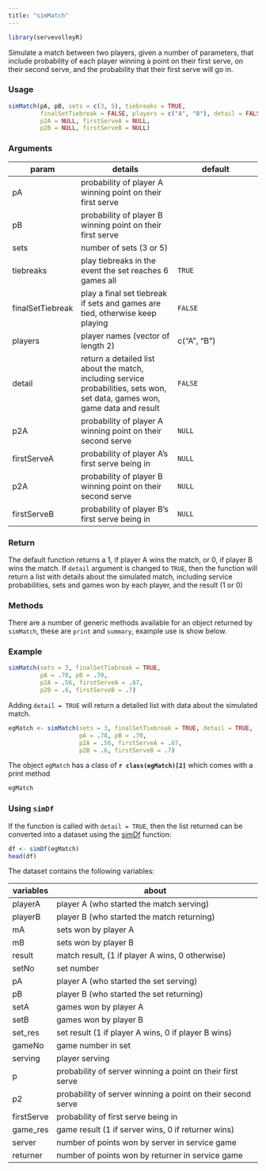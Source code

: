 ```yaml
---
title: "simMatch"
---
```

```r
library(servevolleyR)
```

Simulate a match between two players, given a number of parameters, that include probability of each player winning a point on their first serve, on their second serve, and the probability that their first serve will go in.

### Usage

```r
simMatch(pA, pB, sets = c(3, 5), tiebreaks = TRUE,
         finalSetTiebreak = FALSE, players = c("A", "B"), detail = FALSE,
         p2A = NULL, firstServeA = NULL,
         p2B = NULL, firstServeB = NULL)
```

### Arguments

param | details | default
------|---------|--------
pA | probability of player A winning point on their first serve |
pB | probability of player B winning point on their first serve |
sets | number of sets (3 or 5) |
tiebreaks | play tiebreaks in the event the set reaches 6 games all | `TRUE`
finalSetTiebreak | play a final set tiebreak if sets and games are tied, otherwise keep playing | `FALSE`
players | player names (vector of length 2) | c("A", "B")
detail | return a detailed list about the match, including service probabilities, sets won, set data, games won, game data and result | `FALSE`
p2A | probability of player A winning point on their second serve | `NULL`
firstServeA | probability of player A's first serve being in | `NULL`
p2A | probability of player B winning point on their second serve | `NULL`
firstServeB | probability of player B's first serve being in | `NULL`

### Return

The default function returns a 1, if player A wins the match, or 0, if player B wins the match.  If `detail` argument is changed to `TRUE`, then the function will return a list with details about the simulated match, including service probabilities, sets and games won by each player, and the result (1 or 0)

### Methods

There are a number of generic methods available for an object returned by `simMatch`, these are `print` and `summary`, example use is show below.

### Example

```r
simMatch(sets = 3, finalSetTiebreak = TRUE,
         pA = .78, pB = .70,
         p2A = .56, firstServeA = .67,
         p2B = .6, firstServeB = .7)
```

Adding `detail = TRUE` will return a detailed list with data about the simulated match.

```r
egMatch <- simMatch(sets = 3, finalSetTiebreak = TRUE, detail = TRUE,
                    pA = .78, pB = .70,
                    p2A = .56, firstServeA = .67,
                    p2B = .6, firstServeB = .7)
```
The object `egMatch` has a class of **`r class(egMatch)[2]`** which comes with a print method

```r
egMatch
```

### Using `simDf`

If the function is called with `detail = TRUE`, then the list returned can be converted into a dataset using the [simDf](simDf.html) function:

```r
df <- simDf(egMatch)
head(df)
```

The dataset contains the following variables:

variables | about
----------|------
playerA | player A (who started the match serving)
playerB | player B (who started the match returning)
mA | sets won by player A
mB | sets won by player B
result | match result, (1 if player A wins, 0 otherwise)
setNo | set number
pA | player A (who started the set serving)
pB | player B (who started the set returning)
setA | games won by player A
setB | games won by player B
set_res | set result (1 if player A wins, 0 if player B wins)
gameNo | game number in set
serving | player serving
p | probability of server winning a point on their first serve
p2 | probability of server winning a point on their second serve
firstServe | probability of first serve being in
game_res | game result (1 if server wins, 0 if returner wins)
server | number of points won by server in service game
returner | number of points won by returner in service game
